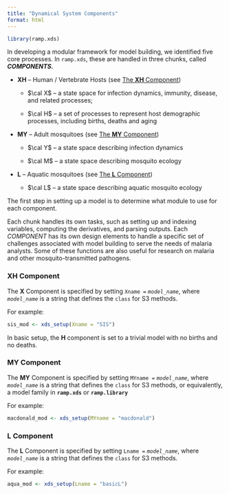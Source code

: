 ```yaml
---
title: "Dynamical System Components"
format: html
---
```


```r
library(ramp.xds)
```

In developing a modular framework for model building, we identified five core processes. In `ramp.xds`, these are handled in three chunks, called ***COMPONENTS.***

-   **XH** -- Human / Vertebrate Hosts (see [The **XH** Component](XHcomponent.qmd))

    -   $\cal X$ -- a state space for infection dynamics, immunity, disease, and related processes;

    -   $\cal H$ -- a set of processes to represent host demographic processes, including births, deaths and aging

-   **MY** -- Adult mosquitoes (see [The **MY** Component](MZ))

    -   $\cal Y$ -- a state space describing infection dynamics

    -   $\cal M$ -- a state space describing mosquito ecology

-   **L** -- Aquatic mosquitoes (see [The **L** Component](Lcomponent.qmd))

    -   $\cal L$ -- a state space describing aquatic mosquito ecology

The first step in setting up a model is to determine what module to use for each component.

Each chunk handles its own tasks, such as setting up and indexing variables, computing the derivatives, and parsing outputs. Each *COMPONENT* has its own design elements to handle a specific set of challenges associated with model building to serve the needs of malaria analysts. Some of these functions are also useful for research on malaria and other mosquito-transmitted pathogens.

### **XH** Component

The **X** Component is specified by setting `Xname =` *`model_name`*, where *`model_name`* is a string that defines the `class` for S3 methods.

For example:

```r
sis_mod <- xds_setup(Xname = "SIS")
```

In basic setup, the **H** component is set to a trivial model with no births and no deaths.

### **MY** Component

The **MY** Component is specified by setting `MYname =` *`model_name`*, where *`model_name`* is a string that defines the `class` for S3 methods, or equivalently, a model family in **`ramp.xds`** or **`ramp.library`**

For example:

```r
macdonald_mod <- xds_setup(MYname = "macdonald")
```

### **L** Component

The **L** Component is specified by setting `Lname =` *`model_name`*, where *`model_name`* is a string that defines the `class` for S3 methods.

For example:

```r
aqua_mod <- xds_setup(Lname = "basicL")
```
